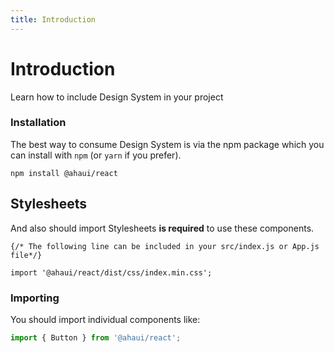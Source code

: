 ```yaml
---
title: Introduction
---
```


# Introduction

<p className="u-text500">Learn how to include Design System in your project</p>

### Installation

The best way to consume Design System is via the npm package which
you can install with `npm` (or `yarn` if you prefer).

```
npm install @ahaui/react
```

## Stylesheets

And also should import Stylesheets **is required** to use these components.

```
{/* The following line can be included in your src/index.js or App.js file*/}

import '@ahaui/react/dist/css/index.min.css';
```

### Importing

You should import individual components like:

```jsx
import { Button } from '@ahaui/react';
```
